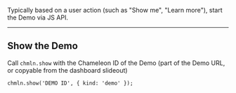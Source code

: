 Typically based on a user action (such as "Show me", "Learn more"), start the Demo via JS API.

---


## Show the Demo

Call `chmln.show`  with the Chameleon ID of the Demo (part of the Demo URL, or copyable from the dashboard slideout)


```
chmln.show('DEMO ID', { kind: 'demo' });
```